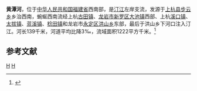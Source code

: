 {{Infobox river
| name               = 黄潭河
| name_native        = 
| image              = File:Huangtan River in Gutian town.jpg
| image_size         = 
| image_caption      = 黄潭河流经[[古田镇|古田镇]]
| river_system       = [[韩江|韩江]]流域[[汀江|汀江]]水系
| progression        = 
| source1_location   = [[福建省|福建省]][[上杭县|上杭县]][[步云乡_(上杭县)|步云乡]]西南
| mouth_location     = 福建省[[龙岩市|龙岩市]][[永定区_(龙岩市)|永定区]][[洪山乡_(永定县)|洪山乡]]下河口汀江
| altitude_difference= 
| basin_size         = 1222 km<sup>2</sup>
| basin_countries    = {{PRC}}
| basin_cities       = 
| basin_landmarks    = 
| basin_population   = 
<!---------------------- PHYSIOGNOMY -->
| length             = 139 km
| discharge1_location= 
| discharge1_min     = 
| discharge1_avg     = 37.4 m<sup>3</sup>/s
| discharge1_max     = 
| tributaries_left   = 载厚溪
| tributaries_right  = 坪埔溪、调和溪
| waterbodies        = 
| waterfalls         = 
| bridges            = 
| ports              = 
}}
'''黄潭河'''，位于[[中华人民共和国|中华人民共和国]][[福建省|福建省]]西南部，是[[汀江|汀江]]左岸支流，发源于[[上杭县|上杭县]][[步云乡_(上杭县)|步云乡]]乡治西南，蜿蜒西南流经上杭[[古田镇|古田镇]]、[[龙岩市|龙岩市]][[新罗区|新罗区]][[大池镇_(龙岩市)|大池镇]]西部、上杭[[溪口镇_(上杭县)|溪口镇]]、[[太拔乡|太拔镇]]、[[蓝溪镇|蓝溪镇]]、[[稔田镇|稔田镇]]和龙岩市[[永定区_(龙岩市)|永定区]][[洪山乡_(永定县)|洪山乡]]东部，最后于洪山乡下河口注入汀江。河长139千米，河道平均比降3‰，流域面积1222平方千米。<ref name="中国河湖大典">{{cite book |author=《[[中国河湖大典|中国河湖大典]]》编纂委员会 |title=《中国河湖大典·珠江卷》 |year=2013年1月 |publisher=中国水利水电出版社 |location=北京 |pages=343页|isbn= 978-7-5170-0561-2 }}</ref>


== 参考文献 ==
{{Reflist}}

{{韩江水系}}

[[Category:韩江水系|H]]
[[Category:福建河流|H]]